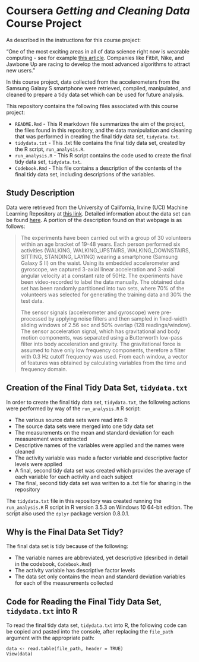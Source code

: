 # Coursera *Getting and Cleaning Data* Course Project

As described in the instructions for this course project:

"One of the most exciting areas in all of data science right now is wearable computing - see for example [this article](http://www.insideactivitytracking.com/data-science-activity-tracking-and-the-battle-for-the-worlds-top-sports-brand/). Companies like Fitbit, Nike, and Jawbone Up are racing to develop the most advanced algorithms to attract new users."

In this course project, data collected from the accelerometers from the Samsung Galaxy S smartphone were retrieved, compiled, manipulated, and cleaned to prepare a tidy data set which can be used for future analysis.

This repository contains the following files associated with this course project:

- `README.Rmd` - This R markdown file summarizes the aim of the project, the files found in this repository, and the data manipulation and cleaning that was performed in creating the final tidy data set, `tidydata.txt`.
- `tidydata.txt` - This .txt file contains the final tidy data set, created by the R script, `run_analysis.R`.
- `run_analysis.R` - This R script contains the code used to create the final tidy data set, `tidydata.txt`.
- `Codebook.Rmd` - This file contains a description of the contents of the final tidy data set, including descriptions of the variables.

## Study Description

Data were retrieved from the University of California, Irvine (UCI) Machine Learning Repository at [this link](https://d396qusza40orc.cloudfront.net/getdata%2Fprojectfiles%2FUCI%20HAR%20Dataset.zip). Detailed information about the data set can be found [here](http://archive.ics.uci.edu/ml/datasets/Human+Activity+Recognition+Using+Smartphones). A portion of the description found on that webpage is as follows:

> The experiments have been carried out with a group of 30 volunteers within an age bracket of 19-48 years. Each person performed six activities (WALKING, WALKING_UPSTAIRS, WALKING_DOWNSTAIRS, SITTING, STANDING, LAYING) wearing a smartphone (Samsung Galaxy S II) on the waist. Using its embedded accelerometer and gyroscope, we captured 3-axial linear acceleration and 3-axial angular velocity at a constant rate of 50Hz. The experiments have been video-recorded to label the data manually. The obtained data set has been randomly partitioned into two sets, where 70% of the volunteers was selected for generating the training data and 30% the test data. 
>
>The sensor signals (accelerometer and gyroscope) were pre-processed by applying noise filters and then sampled in fixed-width sliding windows of 2.56 sec and 50% overlap (128 readings/window). The sensor acceleration signal, which has gravitational and body motion components, was separated using a Butterworth low-pass filter into body acceleration and gravity. The gravitational force is assumed to have only low frequency components, therefore a filter with 0.3 Hz cutoff frequency was used. From each window, a vector of features was obtained by calculating variables from the time and frequency domain.

## Creation of the Final Tidy Data Set, `tidydata.txt`

In order to create the final tidy data set, `tidydata.txt`, the following actions were performed by way of the `run_analysis.R` R script:

- The various source data sets were read into R
- The source data sets were merged into one tidy data set
- The measurements on the mean and standard deviation for each measurement were extracted
- Descriptive names of the variables were applied and the names were cleaned
- The activity variable was made a factor variable and descriptive factor levels were applied
- A final, second tidy data set was created which provides the average of each variable for each activity and each subject
- The final, second tidy data set was written to a .txt file for sharing in the repository

The `tidydata.txt` file in this repository was created running the `run_analysis.R` R script in R version 3.5.3 on Windows 10 64-bit edition. The script also used the `dplyr` package version 0.8.0.1.

## Why is the Final Data Set Tidy?

The final data set is tidy because of the following:

- The variable names are abbreviated, yet descriptive (desribed in detail in the codebook, `Codebook.Rmd`)
- The activity variable has descriptive factor levels
- The data set only contains the mean and standard deviation variables for each of the measurements collected

## Code for Reading the Final Tidy Data Set, `tidydata.txt` into R

To read the final tidy data set, `tidydata.txt` into R, the following code can be copied and pasted into the console, after replacing the `file_path` argument with the appropriate path:

```
data <- read.table(file_path, header = TRUE)
View(data)
```
